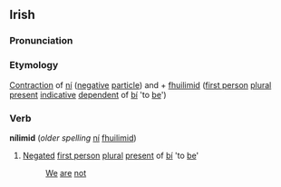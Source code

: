 ==Irish==
===Pronunciation===
{{IPA|[ɲiːl&#690;əm&#690;əd&#690;]}}
===Etymology===
[[Contraction]] of [[ní]] ([[negative]] [[particle]]) and + [[fuilimid|fhuilimid]] ([[first person]] [[plural]] [[present]] [[indicative]] [[dependent]] of [[bí]] 'to [[be]]')

===Verb===
'''nílimid''' (''older spelling'' [[ní]] [[fuilimid|fhuilimid]])
#[[Negate]]d [[first person]] [[plural]] [[present]] of [[bí]] 'to [[be]]'
#:[[We]] [[are]] [[not]]